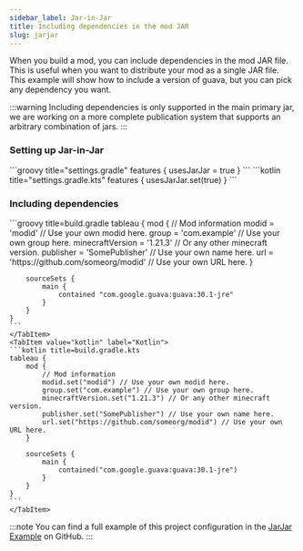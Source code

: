 ```yaml
---
sidebar_label: Jar-in-Jar
title: Including dependencies in the mod JAR
slug: jarjar
---
```



When you build a mod, you can include dependencies in the mod JAR file. This is useful when you want to distribute your mod as a single JAR file.
This example will show how to include a version of guava, but you can pick any dependency you want.

:::warning
Including dependencies is only supported in the main primary jar, we are working on a more complete publication system that supports an arbitrary combination of jars.
:::

### Setting up Jar-in-Jar
<Tabs groupId="gradle-code">
    <TabItem value="groovy" label="Groovy">
        ```groovy title="settings.gradle"
        features {
            usesJarJar = true
        }
        ```
    </TabItem>
    <TabItem value="kotlin" label="Kotlin">
        ```kotlin title="settings.gradle.kts"
        features {
            usesJarJar.set(true)
        }
        ```
    </TabItem>
</Tabs>

### Including dependencies
<Tabs>
    <TabItem value="groovy" label="Groovy">
    ```groovy title=build.gradle
    tableau {
        mod {
            // Mod information
            modid = 'modid' // Use your own modid here.
            group = 'com.example' // Use your own group here.
            minecraftVersion = '1.21.3' // Or any other minecraft version.
            publisher = 'SomePublisher' // Use your own name here.
            url = 'https://github.com/someorg/modid' // Use your own URL here.
        }

        sourceSets {
            main {
                contained "com.google.guava:guava:30.1-jre"
            }
        }
    }
    ```
    </TabItem>
    <TabItem value="kotlin" label="Kotlin">
    ```kotlin title=build.gradle.kts
    tableau {
        mod {
            // Mod information
            modid.set("modid") // Use your own modid here.
            group.set("com.example") // Use your own group here.
            minecraftVersion.set("1.21.3") // Or any other minecraft version.
            publisher.set("SomePublisher") // Use your own name here.
            url.set("https://github.com/someorg/modid") // Use your own URL here.
        }

        sourceSets {
            main {
                contained("com.google.guava:guava:30.1-jre")
            }
        }
    }
    ```
    </TabItem>
</Tabs>

:::note
You can find a full example of this project configuration in the [JarJar Example](https://github.com/ldtteam/Tableau/tree/main/examples/jarjar) on GitHub.
:::